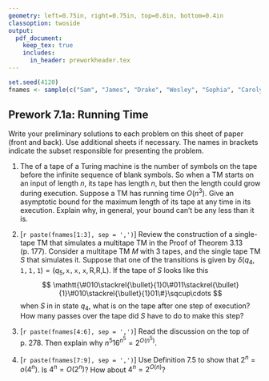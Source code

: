 ```yaml
---
geometry: left=0.75in, right=0.75in, top=0.8in, bottom=0.4in
classoption: twoside
output: 
  pdf_document:
    keep_tex: true
    includes:
      in_header: preworkheader.tex
---
```


```r
set.seed(4120)
fnames <- sample(c("Sam", "James", "Drake", "Wesley", "Sophia", "Carolyn", "Trevor", "Tristan", "Ryley"))
```

## Prework 7.1a: Running Time

Write your preliminary solutions to each problem on this sheet of paper (front and back). Use additional sheets if necessary. The names in brackets indicate the subset responsible for presenting the problem.

1. The \text{length} of a tape of a Turing machine is the number of symbols on the tape before the infinite sequence of blank symbols. So when a TM starts on an input of length $n$, its tape has length $n$, but then the length could grow during execution. Suppose a TM has running time $O(n^3)$. Give an asymptotic bound for the maximum length of its tape at any time in its execution. Explain why, in general, your bound can't be any less than it is. 

2. [`r paste(fnames[1:3], sep = ',')`] Review the construction of a single-tape TM that simulates a multitape TM in the Proof of Theorem 3.13 (p. 177). Consider a multitape TM $M$ with 3 tapes, and the single tape TM $S$ that simulates it. Suppose that one of the transitions is given by $\delta(q_4, \mathtt{1,1,1}) = (q_5, \mathtt{x,x,x}, \text{R,R,L})$. If the tape of $S$ looks like this
$$
\mathtt{\#010\stackrel{\bullet}{1}0\#011\stackrel{\bullet}{1}\#010\stackrel{\bullet}{1}01\#}\sqcup\cdots
$$
when $S$ in in state $q_4$, what is on the tape after one step of execution? How many passes over the tape did $S$ have to do to make this step?

3. [`r paste(fnames[4:6], sep = ',')`] Read the discussion on the top of p. 278. Then explain why $n^5 16^{n^5} = 2^{O(n^5)}$.

4. [`r paste(fnames[7:9], sep = ',')`] Use Definition 7.5 to show that $2^n = o(4^n)$. Is $4^n = O(2^n)$? How about $4^n = 2^{O(n)}$?

\medskip
\mbox{}\xrfill[2pt]{1pt}\textsc{\small begin your solutions below this line}\xrfill[2pt]{1pt}\mbox{}

    
